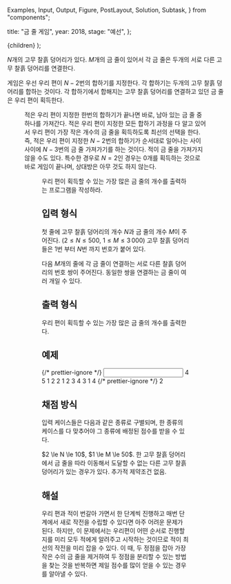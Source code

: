   Examples,
  Input,
  Output,
  Figure,
  PostLayout,
  Solution,
  Subtask,
} from "components";

  title: "금 줄 게임",
  year: 2018,
  stage: "예선",
};

  <PostLayout meta={meta}>{children}</PostLayout>
);

$N$개의 고무 찰흙 덩어리가 있다. $M$개의 금 줄이 있어서 각 금 줄은 두개의 서로 다른 고무 찰흙 덩어리를 연결한다.

게임은 우선 우리 편이 $N-2$번의 합하기를 지정한다. 각 합하기는 두개의 고무 찰흙 덩어리를 합하는 것이다. 각 합하기에서 합해지는 고무 찰흙 덩어리를 연결하고 있던 금 줄은 우리 편이 획득한다.

<Figure src="/2018/online_images/Rubb1.png" alt="" />

적은 우리 편이 지정한 한번의 합하기가 끝나면 바로, 남아 있는 금 줄 중 하나를 가져간다. 적은 우리 편이 지정한 모든 합하기 과정을 다 알고 있어서 우리 편이 가장 작은 개수의 금 줄을 획득하도록 최선의 선택을 한다. 즉, 적은 우리 편이 지정한 $N-2$번의 합하기가 순서대로 일어나는 사이 사이에 $N-3$번의 금 줄 가져가기를 하는 것이다. 적이 금 줄을 가져가지 않을 수도 있다. 특수한 경우로 $N=2$인 경우는 $0$개를 획득하는 것으로 바로 게임이 끝나며, 상대방은 아무 것도 하지 않는다.

<Figure src="/2018/online_images/Rubb2.png" alt="" />

우리 편이 획득할 수 있는 가장 많은 금 줄의 개수를 출력하는 프로그램을 작성하라.

## 입력 형식

첫 줄에 고무 찰흙 덩어리의 개수 $N$과 금 줄의 개수 $M$이 주어진다. ($2 \le N \le 500$, $1 \le M \le 3\,000$) 고무 찰흙 덩어리들은 $1$번 부터 $N$번 까지 번호가 붙어 있다.

다음 $M$개의 줄에 각 금 줄이 연결하는 서로 다른 찰흙 덩어리의 번호 쌍이 주어진다. 동일한 쌍을 연결하는 금 줄이 여러 개일 수 있다.

## 출력 형식

우리 편이 획득할 수 있는 가장 많은 금 줄의 개수를 출력한다.

## 예제

<Examples>
  {/* prettier-ignore */}
  <Input>
    4 5
    1 2
    2 1
    2 3
    4 3
    1 4
  </Input>
  {/* prettier-ignore */}
  <Output>
    2
  </Output>
</Examples>

## 채점 방식

입력 케이스들은 다음과 같은 종류로 구별되며, 한 종류의 케이스를 다 맞추어야 그 종류에 배정된 점수를 받을 수 있다.

<Subtask index={1} score={80}>
  $2 \le N \le 10$, $1 \le M \le 50$.
</Subtask>
<Subtask index={2} score={30}>
  한 고무 찰흙 덩어리에서 금 줄을 따라 이동해서 도달할 수 없는 다른 고무 찰흙
  덩어리가 있는 경우가 있다.
</Subtask>
<Subtask index={3} score={140}>
  추가적 제약조건 없음.
</Subtask>

## 해설

<Solution>
  우리 편과 적이 번갈아 가면서 한 단계씩 진행하고 매번 단계에서 새로 작전을
  수립할 수 있다면 아주 어려운 문제가 된다. 하지만, 이 문제에서는 우리편이 어떤
  순서로 진행할지를 미리 모두 적에게 알려주고 시작하는 것이므로 적이 최선의
  작전을 미리 잡을 수 있다. 이 때, 두 정점을 잡아 가장 작은 수의 금 줄을
  제거하여 두 정점을 분리할 수 있는 방법을 찾는 것을 반복하면 제일 점수를 많이
  얻을 수 있는 경우를 알아낼 수 있다.
</Solution>
